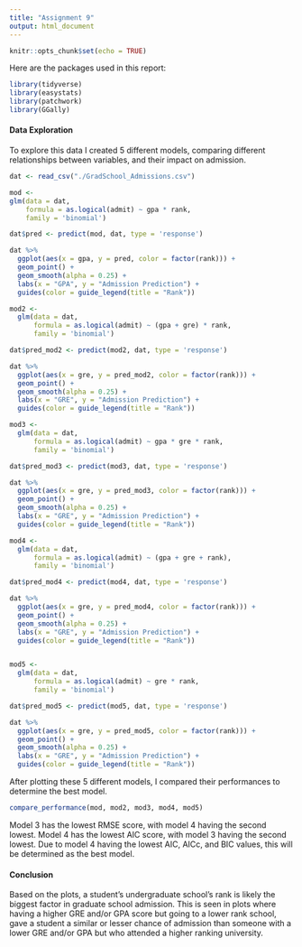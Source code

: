 ```yaml
---
title: "Assignment 9"
output: html_document
---
```


```r
knitr::opts_chunk$set(echo = TRUE)
```

Here are the packages used in this report:

```r
library(tidyverse)
library(easystats)
library(patchwork)
library(GGally)

```

#### **Data Exploration**

To explore this data I created 5 different models, comparing different relationships between variables, and their impact on admission.

```r
dat <- read_csv("./GradSchool_Admissions.csv")

mod <- 
glm(data = dat,
    formula = as.logical(admit) ~ gpa * rank,
    family = 'binomial')

dat$pred <- predict(mod, dat, type = 'response')

dat %>% 
  ggplot(aes(x = gpa, y = pred, color = factor(rank))) +
  geom_point() +
  geom_smooth(alpha = 0.25) +
  labs(x = "GPA", y = "Admission Prediction") +
  guides(color = guide_legend(title = "Rank"))

mod2 <- 
  glm(data = dat,
      formula = as.logical(admit) ~ (gpa + gre) * rank,
      family = 'binomial')

dat$pred_mod2 <- predict(mod2, dat, type = 'response')

dat %>% 
  ggplot(aes(x = gre, y = pred_mod2, color = factor(rank))) +
  geom_point() +
  geom_smooth(alpha = 0.25) +
  labs(x = "GRE", y = "Admission Prediction") +
  guides(color = guide_legend(title = "Rank"))

mod3 <- 
  glm(data = dat,
      formula = as.logical(admit) ~ gpa * gre * rank,
      family = 'binomial')

dat$pred_mod3 <- predict(mod3, dat, type = 'response')

dat %>% 
  ggplot(aes(x = gre, y = pred_mod3, color = factor(rank))) +
  geom_point() +
  geom_smooth(alpha = 0.25) +
  labs(x = "GRE", y = "Admission Prediction") +
  guides(color = guide_legend(title = "Rank"))

mod4 <- 
  glm(data = dat,
      formula = as.logical(admit) ~ (gpa + gre + rank),
      family = 'binomial')

dat$pred_mod4 <- predict(mod4, dat, type = 'response')

dat %>% 
  ggplot(aes(x = gre, y = pred_mod4, color = factor(rank))) +
  geom_point() +
  geom_smooth(alpha = 0.25) +
  labs(x = "GRE", y = "Admission Prediction") +
  guides(color = guide_legend(title = "Rank"))


mod5 <- 
  glm(data = dat,
      formula = as.logical(admit) ~ gre * rank,
      family = 'binomial')

dat$pred_mod5 <- predict(mod5, dat, type = 'response')

dat %>% 
  ggplot(aes(x = gre, y = pred_mod5, color = factor(rank))) +
  geom_point() +
  geom_smooth(alpha = 0.25) +
  labs(x = "GRE", y = "Admission Prediction") +
  guides(color = guide_legend(title = "Rank"))
```

After plotting these 5 different models, I compared their performances to determine the best model.

```r
compare_performance(mod, mod2, mod3, mod4, mod5)
```

Model 3 has the lowest RMSE score, with model 4 having the second lowest. Model 4 has the lowest AIC score, with model 3 having the second lowest. Due to model 4 having the lowest AIC, AICc, and BIC values, this will be determined as the best model.

#### **Conclusion**

Based on the plots, a student's undergraduate school's rank is likely the biggest factor in graduate school admission. This is seen in plots where having a higher GRE and/or GPA score but going to a lower rank school, gave a student a similar or lesser chance of admission than someone with a lower GRE and/or GPA but who attended a higher ranking university.
